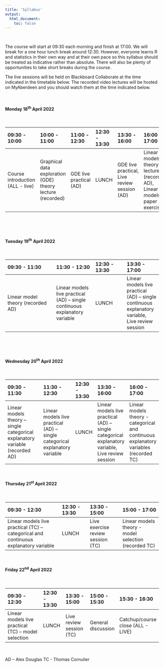 ```yaml
---
title: 'Syllabus'
output: 
  html_document:
    toc: false
---
```


\  

The course will start at 09:30 each morning and finish at 17:00. We will break for a one hour lunch break around 12:30. However, everyone learns R and statistics in their own way and at their own pace so this syllabus should be treated as indicative rather than absolute. There will also be plenty of opportunities to take short breaks during the course.

The live sessions will be held on Blackboard Collaborate at the time indicated in the timetable below. The recorded video lectures will be hosted on MyAberdeen and you should watch them at the time indicated below.

<!--All teaching will be held in room FN113 in the Fraser Noble building (building No. 7 on [this map](images/uoa_map.png){target="_blank"} on the old Aberdeen campus).
-->

\  

#### Monday 18^th^ April 2022

\  

|09:30 - 10:00 | 10:00 - 11:00 | 11:00 - 12:30 | 12:30 - 13:30 |13:30 - 16:00 | 16:00 - 17:00 |
|:------------|:-------------|:-------------|:-------------|:------------|:-------------|
| Course introduction (ALL - live)  | Graphical data exploration (GDE) theory lecture (recorded) | GDE live practical (AD) | LUNCH |GDE live practical, Live review session (AD)| Linear models theory lectures (recorded AD), Linear models paper exercise |

\  

\  

#### Tuesday 19^th^ April 2022 

\  

|09:30 - 11:30      | 11:30 - 12:30     | 12:30 - 13:30 |13:30 - 17:00    | 
|:---------------------|:-----------------|:-------------|:---------------|
|Linear model theory (recorded AD)|Linear models live practical (AD) – single continuous explanatory variable|LUNCH|Linear models live practical (AD) – single continuous explanatory variable, Live review session|

\  

\  

#### Wednesday 20^th^ April 2022

\  

|09:30 - 11:30               | 11:30 - 12:30     | 12:30 - 13:30 |13:30 - 16:00    | 16:00 - 17:00      |
|:--------------------------|:-----------------|:-------------|:---------------|:------------------|
|Linear models theory – single categorical explanatory variable (recorded AD) | Linear models live practical (AD) – single categorical explanatory variable | LUNCH |Linear models live practical (AD) – single categorical explanatory variable, Live review session| Linear models theory - categorical and continuous explanatory variables (recorded TC)|

\  

#### Thursday 21^st^ April 2022

\  

|09:30 - 12:30               | 12:30 - 13:30 |13:30 - 15:00    | 15:00 - 17:00      |
|:--------------------------|:-------------|:---------------|:------------------|
|Linear models live practical (TC) – categorical and continuous explanatory variable| LUNCH |Live exercise review session (TC)| Linear models theory - model selection (recorded TC)|

\  

#### Friday 22^nd^ April 2022

\  

|09:30 - 12:30               | 12:30 - 13:30 |13:30 - 15:00    | 15:00 - 15:30| 15:30 - 16:30      |
|:--------------------------|:-------------|:---------------|:---------------|:------------------|
|Linear models live practical (TC) – model selection| LUNCH | Live review session (TC) | General discussion| Catchup/course close (ALL - LIVE)|

\  

AD – Alex Douglas TC - Thomas Cornulier

\  
